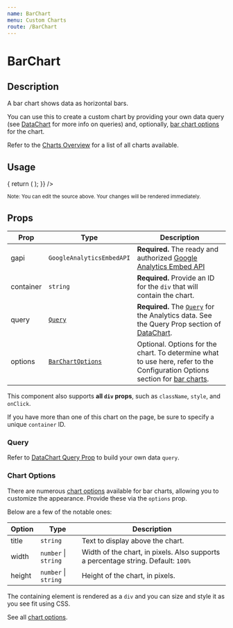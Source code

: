 ```yaml
---
name: BarChart
menu: Custom Charts
route: /BarChart
---
```



<GoogleAnalytics trackingId={TRACKING_ID} />

<h1>BarChart</h1>

## Description

A bar chart shows data as horizontal bars.

You can use this to create a custom chart by providing your own data query (see [DataChart](/DataChart) for more info on queries) and, 
optionally, [bar chart options](https://developers.google.com/chart/interactive/docs/gallery/barchart#configuration-options) for the chart.

Refer to the [Charts Overview](/charts) for a list of all charts available.

## Usage

<Playground>
  <AnalyticsDashboard
    authOptions={{ clientId }}
    renderCharts={(gapi, viewId) => {
      return (
        <BarChart
          gapi={gapi}
          query={{
            ids: viewId,
            'start-date': '30daysAgo',
            'end-date': 'today',
            metrics: 'ga:sessions,ga:users,ga:pageviews',
            dimensions: 'ga:deviceCategory',
          }}
          container="traffic-by-device-category-chart"
          options={{
            title: 'Traffic By Device Category (30 Days)',
          }}
        />
      );
    }}
  />
</Playground>

<br/>

<small>Note: You can edit the source above. Your changes will be rendered immediately.</small>

## Props

| Prop | Type | Description |
|------|------|-------------|
| gapi | `GoogleAnalyticsEmbedAPI` | **Required.** The ready and authorized [Google Analytics Embed API](https://devboldly.github.io/react-use-analytics-api/) |
| container | `string` | **Required.** Provide an ID for the `div` that will contain the chart. |
| query | [`Query`](/DataChart#query-prop)  | **Required.** The [`Query`](/DataChart#query-prop) for the Analytics data. See the Query Prop section of [DataChart](/DataChart). |
| options | [`BarChartOptions`](https://developers.google.com/chart/interactive/docs/gallery/barchart#configuration-options) | Optional. Options for the chart. To determine what to use here, refer to the Configuration Options section for [bar charts](https://developers.google.com/chart/interactive/docs/gallery/barchart#configuration-options). |

This component also supports **all `div` props**, such as `className`, `style`, and `onClick`.

If you have more than one of this chart on the page, be sure to specify a unique `container` ID.

### Query

Refer to [DataChart Query Prop](/DataChart#query-prop) to build your own data `query`.

### Chart Options

There are numerous [chart options](https://developers.google.com/chart/interactive/docs/gallery/barchart#configuration-options) available for 
bar charts, allowing you to customize the appearance. Provide these via the `options` prop.

Below are a few of the notable ones:

| Option | Type | Description |
|------|------|-------------|
| title | `string` | Text to display above the chart. |
| width | `number` &#124; `string` | Width of the chart, in pixels. Also supports a percentage string. Default: `100%` |
| height | `number` &#124; `string` | Height of the chart, in pixels. |

The containing element is rendered as a `div` and you can size and style it as you see fit using CSS.

See all [chart options](https://developers.google.com/chart/interactive/docs/gallery/barchart#configuration-options).

<CreatedBy author="DevBoldly" url="https://devboldly.com/" emoji="🍺" emojiLabel="Beer"/>